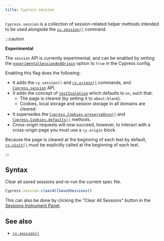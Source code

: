 ```yaml
---
title: Cypress.session
---
```


`Cypress.session` is a collection of session-related helper methods intended to
be used alongside the [`cy.session()`](/api/commands/session) command.

:::caution

**<Icon name="exclamation-triangle" /> Experimental**

The `session` API is currently experimental, and can be enabled by setting the
[`experimentalSessionAndOrigin`](/guides/references/experiments) option to
`true` in the Cypress config.

Enabling this flag does the following:

- It adds the `cy.session()` and [`cy.origin()`](/api/commands/origin) commands,
  and [`Cypress.session`](/api/cypress-api/session) API.
- It adds the concept of
  [`testIsolation`](/guides/core-concepts/writing-and-organizing-tests#Test-Isolation)
  which defaults to `on`, such that:
  - The page is cleared (by setting it to `about:blank`).
  - Cookies, local storage and session storage in all domains are cleared.
- It supersedes the
  [`Cypress.Cookies.preserveOnce()`](/api/cypress-api/cookies#Preserve-Once) and
  [`Cypress.Cookies.defaults()`](/api/cypress-api/cookies#Defaults) methods.
- Cross-origin requests will now succeed, however, to interact with a
  cross-origin page you must use a `cy.origin` block.

Because the page is cleared at the beginning of each test by default,
[`cy.visit()`](/api/commands/visit) must be explicitly called at the beginning
of each test.

:::

## Syntax

Clear all saved sessions and re-run the current spec file.

```javascript
Cypress.session.clearAllSavedSessions()
```

This can also be done by clicking the "Clear All Sessions" button in the
[Sessions Instrument Panel](/api/commands/session#The-Instrument-Panel).

<DocsImage
  src="/img/api/session/sessions-panel.png"
  alt="Sessions Instrument Panel"
/>

## See also

- [`cy.session()`](/api/commands/session)
